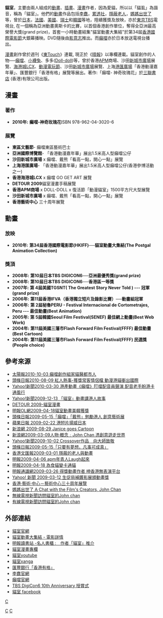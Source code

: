 '''貓室'''，主要由兩人組成的[[動畫|動畫]]、[[插畫|插畫]]、[[漫畫|漫畫]]作者，因為愛貓，所以以「貓虱」為諧音，稱為「貓室」。他們的[[动画|動畫]]作品包括[[李蠢|李蠢]]，[[累透社|累透社]]，[[隱蔽老人|隱蔽老人]]，[[媽媽出世了|媽媽出世了]]等，曾於[[日本|日本]]，[[法國|法國]]、[[美國|美國]]、[[瑞士|瑞士]]和[[韓國|韓國]]等地，陸續獲獎及放映，亦於[[东京|東京]][[TBS|TBS]]電視台, 在一個稱為亞洲動畫奧斯卡的比賽，以首個香港創作單位，奪得全亞洲最高榮譽大獎(grand prize)，首套一小時動畫結集"貓室動畫大集結"於第34屆[[香港國際電影節|香港國際電影節]]大銀幕播映。DVD隨後由[[影意志|影意志]]推出。而[[癲噹|癲噹]]亦於日本放送電視台播出。

[[漫画|漫畫]]創作曾於週刊《[[東Touch|東Touch]]》連載, 現正於《[[晴報|晴報]]》以專欄連載。貓室創作的人物──[[癲噹|癲噹]]、[[小襪兔|小襪兔]]、多多([[Doll-doll|Doll-doll]])等，曾於香港[[Apm_(香港)|APM]]商場、沙田[[新城市廣場|新城市廣場]]展覽、[[海港城|海港城]][[LCX|LCX]]、[[動漫電玩節|動漫電玩節]]、沙田[[新城市廣場|新城市廣場]]展覽、上海[[港匯廣場|港匯廣場]]「香港動漫嘉年華」、匯豐銀行「香港有格」展覽等展出。著作:「癲噹- 神奇玫瑰花」於[[三聯書店|三聯書店]] (香港)有限公司出版。

==漫畫==
===著作===
*'''2010年:''' '''癲噹-神奇玫瑰花'''ISBN 978-962-04-3020-6

===展覽===
*'''東區文藝節'''- 癲噹東區藝術巴士
*'''亞洲國際博覽館'''- 「香港動漫嘉年華」展出1.5米高人型癲噹公仔
*'''沙田新城市廣場''' x 癲噹、戴熊「看高一點，開心一點」展覽
*'''上海港匯廣場'''- 「香港動漫嘉年華」展出1.5米高人型癲噹公仔(香港參博活動之一)
*'''香港海港城LCX''' x 癲噹 GO GET ART 展覽
*'''DETOUR 2009'''貓室漫畫手稿展覽
*'''香港APM商場''' x DOLL-DOLL x 復活節「動漫貓室」1500平方尺大型展覽
*'''沙田新城市廣場''' x 癲噹、戴熊「看高一點，開心一點」展覽
*'''香港藝術中心''' 三十周年展覽

==動畫==
===放映===
*'''2010年:''' '''第34屆香港國際電影節(HKIFF)──貓室動畫大集結(The Postgal Animation Collection)'''

===獎頂===
*'''2008年:''' '''第10屆日本TBS DIGICON6──亞洲最優秀獎(grand prize)'''
*'''2008年:''' '''第10屆日本TBS DIGICON6──香港區一等獎'''
*'''2007年:''' '''第 4屆美國TGSNT( The Greatest Story Never Told ) --- 冠軍(grand prize)'''
*'''2006年:''' '''第11屆香港IFVA（香港獨立短片及錄影比賽）──動畫組冠軍'''
*'''2006年:''' '''第 2屆秘魯PERU - Festival Internacional de Cortometrajes, Peru --- 最佳動畫(Best Animation)'''
*'''2005年:''' '''第 5屆韓國Seoul Film Festival(SENEF) 最佳網上動畫(Best Web Work)'''
*'''2004年:''' '''第11屆美國三藩市Flash Forward Film Festival(FFFF) 最佳動畫(Best Cartoon)'''
*'''2004年:''' '''第11屆美國三藩市Flash Forward Film Festival(FFFF) 民選獎(People choice)'''

==參考來源==
*[http://the-sun.on.cc/cnt/lifestyle/20101003/00481_006.html 太陽報2010-10-03 癲噹創作組家貓醫都市人] {{Wayback|url=http://the-sun.on.cc/cnt/lifestyle/20101003/00481_006.html |date=20150104182227 }}
*[http://news.hkheadline.com/dailynews/headline_news_detail_columnist.asp?id=118985&section_name=wtt&kw=61  頭條日報2010-08-09 紅人熱事-獲獎常客情侶檔 動漫港貓衝出國際]
*[http://hk.news.yahoo.com/article/100329/4/h9a6.html  Yahoo!新聞2010-03-30 港產動畫《癲噹》叮噹配音員聲演 配音老手盼港卡通風行] {{Wayback|url=http://hk.news.yahoo.com/article/100329/4/h9a6.html |date=20100405223849 }}
*[http://hk.news.yahoo.com/article/091212/3/fmfc.html  Yahoo!新聞2009-12-13 「貓室」動畫講港人故事] {{Wayback|url=http://hk.news.yahoo.com/article/091212/3/fmfc.html |date=20091216102329 }}
*[http://www.detour.hk/chi/anchor/21/index.html DETOUR 2009-貓室漫畫]{{dead link|date=2018年4月 |bot=InternetArchiveBot |fix-attempted=yes }}
*[http://ol.mingpao.com/cfm/style5.cfm?File=20090418/sta04/wsa2.txt 明報OL網2009-04-18貓室動畫美韓獲獎] {{Wayback|url=http://ol.mingpao.com/cfm/style5.cfm?File=20090418%2Fsta04%2Fwsa2.txt |date=20160304205745 }}
*[http://news.hkheadline.com/dailynews/headline_news_detail_columnist.asp?id=78388 頭條日報2009-05-15「癲噹」「戴熊」勉勵港人 創意藝術展]
*[http://hk.apple.nextmedia.com/realtime/art_main.php?iss_id=20090222&sec_id=6996647&art_id=12254161 蘋果日報 2009-02-22 港短片揚威日本]
*[http://music.sina.com.hk/cgi-bin/nw/show.cgi/11/1/1/324530/1.html 新浪網 2009-08-29 Janice goes Cartoon]{{dead link|date=2018年4月 |bot=InternetArchiveBot |fix-attempted=yes }}
*[https://web.archive.org/web/20090313060354/http://news.sina.com.hk/cgi-bin/nw/show.cgi/2/1/1/1061718/1.html 新浪網2009-03-09人物‧概念﹕John Chan 憑創意遊走世界]
*[http://hk.news.yahoo.com/article/091001/3/ei0q.html  Yahoo!新聞2009-10-02 Crossover作品　向大師致敬] {{Wayback|url=http://hk.news.yahoo.com/article/091001/3/ei0q.html |date=20091013011527 }}
*[http://news.hkheadline.com/dailynews/headline_news_detail_columnist.asp?id=72479 頭條日報2009-05-15「只要有夢想，凡事可成真」]
*[http://www.wenweipo.com/news_print.phtml?news_id=BH0903010002 香港文匯報2009-03-01 隱蔽的老人與動畫]
*[http://property.mpfinance.com/cfm/pa3.cfm?File=20090406/pad01/m1.txt 明報2009-04-06 apm年青人Laugh起來] {{Wayback|url=http://property.mpfinance.com/cfm/pa3.cfm?File=20090406%2Fpad01%2Fm1.txt |date=20160304195958 }}
*[http://ol.mingpao.com/cfm/style5.cfm?File=20090418/sta04/wsa1.txt 明報2009-04-18 為食貓變卡通貓] {{Wayback|url=http://ol.mingpao.com/cfm/style5.cfm?File=20090418%2Fsta04%2Fwsa1.txt |date=20160304132825 }}
*[http://life.mingpao.com/cfm/dailynews3b.cfm?File=20090326/nalgz/gzb6.txt 明報通識網2009-03-26 得獎動畫作者 呻香港無表演平台] {{Wayback|url=http://life.mingpao.com/cfm/dailynews3b.cfm?File=20090326%2Fnalgz%2Fgzb6.txt |date=20160304185749 }}
*[http://hk.news.yahoo.com/article/090311/4/b475.html Yahoo! 新聞 2009-03-12 生促局補鑊影展頒動畫獎]
*[https://web.archive.org/web/20090903063938/http://www.hkac.org.hk/30th/chi/bio.html 香港‧藝術‧中心－藝術中心三十周年展覽]
*[http://www.cgvisual.com/headlines/IFVA_fish/CGVheadlines_fish_p1.htm  媽媽出世了 A Chat with the Film's Creators, John Chan] {{Wayback|url=http://www.cgvisual.com/headlines/IFVA_fish/CGVheadlines_fish_p1.htm |date=20200928155120 }}
*[http://www.youtube.com/watch?v=pdp4tT8PHlY 無線電視新聞訪問貓室的John chan]
*[http://www.youtube.com/watch?v=QLcCXL5QD_0 有線電視新聞訪問貓室的John chan] {{Wayback|url=http://www.youtube.com/watch?v=QLcCXL5QD_0 |date=20160414143359 }}

==外部連結==
*[https://www.postgal.net 貓室官網]
*[https://web.archive.org/web/20160304131003/http://34.hkiff.org.hk/chi/film/detail/34163.html 貓室動畫大集結 - 電影詳情]
*[http://specials.mingpao.com/cfm/Static.cfm?Category=6d6ae4c8142a47b219&SpecialsID=196 明報讀書站 -名人書櫃 :　作者「貓室」推介]{{dead link|date=2018年4月 |bot=InternetArchiveBot |fix-attempted=yes }}
*[https://web.archive.org/web/20091228175526/http://www.postgal.net/comic/ 貓室漫畫專欄]
*[http://www.youtube.com/user/postgalworkshop 貓室youtube] {{Wayback|url=http://www.youtube.com/user/postgalworkshop |date=20190319160946 }}
*[https://web.archive.org/web/20100105060724/http://www.postgal.net/blog/ 貓室xanga]
*[https://web.archive.org/web/20091220033931/http://marketing.mingpao.com/character-of-hongkong/htm/main.htm 匯豐銀行「香港有格」]
*[https://web.archive.org/web/20190701133315/http://foollee.com/ 李蠢官網]
*[http://din-dong.net 癲噹官網] {{Wayback|url=http://din-dong.net/ |date=20210225191551 }}
*[http://www.youtube.com/watch?v=2utSEvsIu4s TBS DigiCon6 10th Anniversary 授賞式] {{Wayback|url=http://www.youtube.com/watch?v=2utSEvsIu4s |date=20171125112141 }}
*[http://www.facebook.com/group.php?gid=5383072542  貓室 facebook]

[[category:香港漫畫家|C]]
[[Category:香港插畫家|C]]
[[Category:共用筆名|C]]